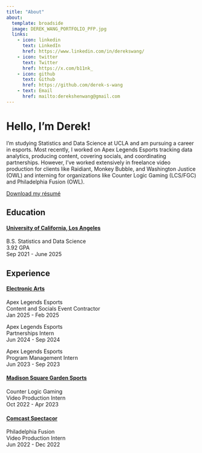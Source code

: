 ```yaml
---
title: "About"
about:
  template: broadside
  image: DEREK_WANG_PORTFOLIO_PFP.jpg
  links:
    - icon: linkedin
      text: LinkedIn
      href: https://www.linkedin.com/in/derekswang/
    - icon: twitter
      text: Twitter
      href: https://x.com/b11nk_
    - icon: github
      text: Github
      href: https://github.com/derek-s-wang
    - text: Email
      href: mailto:derekshenwang@gmail.com
---
```


# Hello, I'm Derek!

I'm studying Statistics and Data Science at UCLA and am pursuing a career in esports. Most recently, I worked on Apex Legends Esports tracking data analytics, producing content, covering socials, and coordinating partnerships. However, I've worked extensively in freelance video production for clients like Raidiant, Monkey Bubble, and Washington Justice (OWL) and interning for organizations like Counter Logic Gaming (LCS/FGC) and Philadelphia Fusion (OWL).<br>

<a href="/DerekWang_Resume_02282025.pdf" target="_blank">Download my résumé</a>

## Education

#### <u>University of California, Los Angeles</u>
B.S. Statistics and Data Science <br>
3.92 GPA <br>
Sep 2021 - June 2025

## Experience

#### <u>Electronic Arts</u>
Apex Legends Esports<br>
Content and Socials Event Contractor <br>
Jan 2025 - Feb 2025

Apex Legends Esports<br>
Partnerships Intern <br>
Jun 2024 - Sep 2024

Apex Legends Esports<br>
Program Management Intern <br>
Jun 2023 - Sep 2023

#### <u>Madison Square Garden Sports</u>
Counter Logic Gaming <br>
Video Production Intern <br>
Oct 2022 - Apr 2023

#### <u>Comcast Spectacor</u>
Philadelphia Fusion <br>
Video Production Intern <br>
Jun 2022 - Dec 2022


